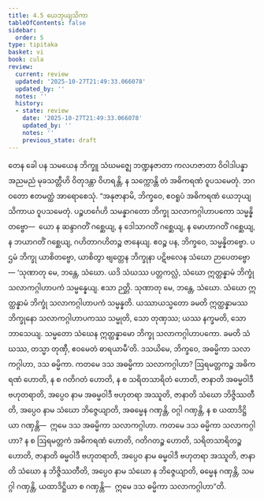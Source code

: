 ```yaml
---
title: 4.5 ယေဘုယျသိကာ
tableOfContents: false
sidebar:
  order: 5
type: tipitaka
basket: vi
book: cula
review:
  current: review
  updated: '2025-10-27T21:49:33.066078'
  updated_by: ''
  notes: ''
  history:
  - state: review
    date: '2025-10-27T21:49:33.066078'
    updated_by: ''
    notes: ''
    previous_state: draft
---
```



<ReviewStatus review={frontmatter.review} showDetails={true} />

<HypothesisAnnotation frontmatter={frontmatter} />

<DynamicBreadcrumb />

<Division number="202" book="cula" e="ch" v="4" p="204">

<Paragraph number="849" book="cula">
တေန ခေါ ပန သမယေန ဘိက္ခူ သံဃမဇ္ဈေ ဘဏ္ဍနဇာတာ ကလဟဇာတာ ဝိဝါဒါပန္နာ အညမညံ မုခသတ္တီဟိ ဝိတုဒန္တာ ဝိဟရန္တိ, န သက္ကောန္တိ တံ အဓိကရဏံ ဝူပသမေတုံ. ဘဂဝတော ဧတမတ္ထံ အာရောစေသုံ. “အနုဇာနာမိ, ဘိက္ခဝေ, ဧဝရူပံ အဓိကရဏံ ယေဘုယျသိကာယ ဝူပသမေတုံ. ပဉ္စဟင်္ဂေဟိ သမန္နာဂတော ဘိက္ခု သလာကဂ္ဂါဟာပကော သမ္မန္နိတဗ္ဗော—  ယော န ဆန္ဒာဂတိံ ဂစ္ဆေယျ, န ဒေါသာဂတိံ ဂစ္ဆေယျ, န မောဟာဂတိံ ဂစ္ဆေယျ, န ဘယာဂတိံ ဂစ္ဆေယျ, ဂဟိတာဂဟိတဉ္စ ဇာနေယျ. ဧဝဉ္စ ပန, ဘိက္ခဝေ, သမ္မန္နိတဗ္ဗော. ပဌမံ ဘိက္ခု ယာစိတဗ္ဗော, ယာစိတွာ ဗျတ္တေန ဘိက္ခုနာ ပဋိဗလေန သံဃော ဉာပေတဗ္ဗော—
</Paragraph>

</Division>
<Division number="203" book="cula" e="ch" v="4" p="204">

<Paragraph number="850" book="cula">
‘သုဏာတု မေ, ဘန္တေ, သံဃော. ယဒိ သံဃဿ ပတ္တကလ္လံ, သံဃော ဣတ္ထန္နာမံ ဘိက္ခုံ သလာကဂ္ဂါဟာပကံ သမ္မန္နေယျ. ဧသာ ဉတ္တိ.
</Paragraph>

<Paragraph number="851" book="cula">
သုဏာတု မေ, ဘန္တေ, သံဃော. သံဃော ဣတ္ထန္နာမံ ဘိက္ခုံ သလာကဂ္ဂါဟာပကံ သမ္မန္နတိ. ယဿာယသ္မတော ခမတိ ဣတ္ထန္နာမဿ ဘိက္ခုနော သလာကဂ္ဂါဟာပကဿ သမ္မုတိ, သော တုဏှဿ; ယဿ နက္ခမတိ, သော ဘာသေယျ.
</Paragraph>

<Paragraph number="852" book="cula">
သမ္မတော သံဃေန ဣတ္ထန္နာမော ဘိက္ခု သလာကဂ္ဂါဟာပကော. ခမတိ သံဃဿ, တသ္မာ တုဏှီ, ဧဝမေတံ ဓာရယာမီ’တိ.
</Paragraph>

</Division>
<Division number="204" book="cula" e="ch" v="4" p="205">

<Paragraph number="853" book="cula">
ဒသယိမေ, ဘိက္ခဝေ, အဓမ္မိကာ သလာကဂ္ဂါဟာ, ဒသ ဓမ္မိကာ. ကတမေ ဒသ အဓမ္မိကာ သလာကဂ္ဂါဟာ? ဩရမတ္တကဉ္စ အဓိကရဏံ ဟောတိ, န စ ဂတိဂတံ ဟောတိ, န စ သရိတသာရိတံ ဟောတိ, ဇာနာတိ အဓမ္မဝါဒီ ဗဟုတရာတိ, အပ္ပေဝ နာမ အဓမ္မဝါဒီ ဗဟုတရာ အဿူတိ, ဇာနာတိ သံဃော ဘိဇ္ဇိဿတီတိ, အပ္ပေဝ နာမ သံဃော ဘိဇ္ဇေယျာတိ, အဓမ္မေန ဂဏှန္တိ, ဝဂ္ဂါ ဂဏှန္တိ, န စ ယထာဒိဋ္ဌိယာ ဂဏှန္တိ—  ဣမေ ဒသ အဓမ္မိကာ သလာကဂ္ဂါဟာ.
</Paragraph>

<Paragraph number="854" book="cula">
ကတမေ ဒသ ဓမ္မိကာ သလာကဂ္ဂါဟာ? န စ ဩရမတ္တကံ အဓိကရဏံ ဟောတိ, ဂတိဂတဉ္စ ဟောတိ, သရိတသာရိတဉ္စ ဟောတိ, ဇာနာတိ ဓမ္မဝါဒီ ဗဟုတရာတိ, အပ္ပေဝ နာမ ဓမ္မဝါဒီ ဗဟုတရာ အဿူတိ, ဇာနာတိ သံဃော န ဘိဇ္ဇိဿတီတိ, အပ္ပေဝ နာမ သံဃော န ဘိဇ္ဇေယျာတိ, ဓမ္မေန ဂဏှန္တိ, သမဂ္ဂါ ဂဏှန္တိ, ယထာဒိဋ္ဌိယာ စ ဂဏှန္တိ—  ဣမေ ဒသ ဓမ္မိကာ သလာကဂ္ဂါဟာ”တိ.
</Paragraph>
</Division>